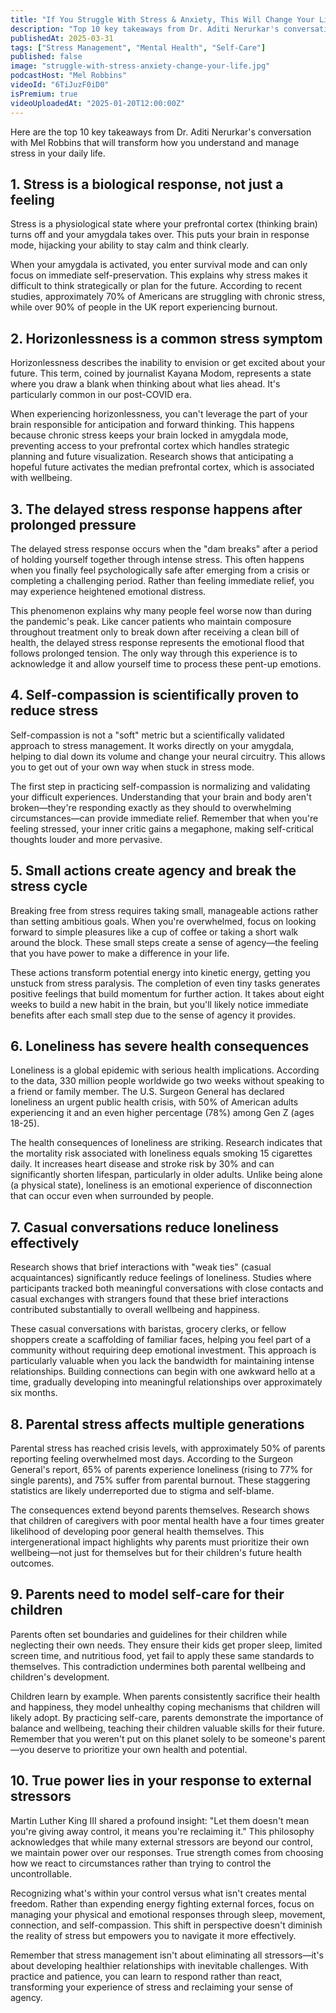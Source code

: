 ```yaml
---
title: "If You Struggle With Stress & Anxiety, This Will Change Your Life"
description: "Top 10 key takeaways from Dr. Aditi Nerurkar's conversation with Mel Robbins that will transform how you understand and manage stress in your daily life."
publishedAt: 2025-03-31
tags: ["Stress Management", "Mental Health", "Self-Care"]
published: false
image: "struggle-with-stress-anxiety-change-your-life.jpg"
podcastHost: "Mel Robbins"
videoId: "6TiJuzF0iD0"
isPremium: true
videoUploadedAt: "2025-01-20T12:00:00Z"
---
```



<PodcastSummaryPageLayout frontmatter={frontmatter}>

Here are the top 10 key takeaways from Dr. Aditi Nerurkar's conversation with Mel Robbins that will transform how you understand and manage stress in your daily life.

## 1. Stress is a biological response, not just a feeling

Stress is a physiological state where your prefrontal cortex (thinking brain) turns off and your amygdala takes over. This puts your brain in response mode, hijacking your ability to stay calm and think clearly.

When your amygdala is activated, you enter survival mode and can only focus on immediate self-preservation. This explains why stress makes it difficult to think strategically or plan for the future. According to recent studies, approximately 70% of Americans are struggling with chronic stress, while over 90% of people in the UK report experiencing burnout.

## 2. Horizonlessness is a common stress symptom

Horizonlessness describes the inability to envision or get excited about your future. This term, coined by journalist Kayana Modom, represents a state where you draw a blank when thinking about what lies ahead. It's particularly common in our post-COVID era.

When experiencing horizonlessness, you can't leverage the part of your brain responsible for anticipation and forward thinking. This happens because chronic stress keeps your brain locked in amygdala mode, preventing access to your prefrontal cortex which handles strategic planning and future visualization. Research shows that anticipating a hopeful future activates the median prefrontal cortex, which is associated with wellbeing.

## 3. The delayed stress response happens after prolonged pressure

The delayed stress response occurs when the "dam breaks" after a period of holding yourself together through intense stress. This often happens when you finally feel psychologically safe after emerging from a crisis or completing a challenging period. Rather than feeling immediate relief, you may experience heightened emotional distress.

This phenomenon explains why many people feel worse now than during the pandemic's peak. Like cancer patients who maintain composure throughout treatment only to break down after receiving a clean bill of health, the delayed stress response represents the emotional flood that follows prolonged tension. The only way through this experience is to acknowledge it and allow yourself time to process these pent-up emotions.

## 4. Self-compassion is scientifically proven to reduce stress

Self-compassion is not a "soft" metric but a scientifically validated approach to stress management. It works directly on your amygdala, helping to dial down its volume and change your neural circuitry. This allows you to get out of your own way when stuck in stress mode.

The first step in practicing self-compassion is normalizing and validating your difficult experiences. Understanding that your brain and body aren't broken—they're responding exactly as they should to overwhelming circumstances—can provide immediate relief. Remember that when you're feeling stressed, your inner critic gains a megaphone, making self-critical thoughts louder and more pervasive.

## 5. Small actions create agency and break the stress cycle

Breaking free from stress requires taking small, manageable actions rather than setting ambitious goals. When you're overwhelmed, focus on looking forward to simple pleasures like a cup of coffee or taking a short walk around the block. These small steps create a sense of agency—the feeling that you have power to make a difference in your life.

These actions transform potential energy into kinetic energy, getting you unstuck from stress paralysis. The completion of even tiny tasks generates positive feelings that build momentum for further action. It takes about eight weeks to build a new habit in the brain, but you'll likely notice immediate benefits after each small step due to the sense of agency it provides.

## 6. Loneliness has severe health consequences

Loneliness is a global epidemic with serious health implications. According to the data, 330 million people worldwide go two weeks without speaking to a friend or family member. The U.S. Surgeon General has declared loneliness an urgent public health crisis, with 50% of American adults experiencing it and an even higher percentage (78%) among Gen Z (ages 18-25).

The health consequences of loneliness are striking. Research indicates that the mortality risk associated with loneliness equals smoking 15 cigarettes daily. It increases heart disease and stroke risk by 30% and can significantly shorten lifespan, particularly in older adults. Unlike being alone (a physical state), loneliness is an emotional experience of disconnection that can occur even when surrounded by people.

## 7. Casual conversations reduce loneliness effectively

Research shows that brief interactions with "weak ties" (casual acquaintances) significantly reduce feelings of loneliness. Studies where participants tracked both meaningful conversations with close contacts and casual exchanges with strangers found that these brief interactions contributed substantially to overall wellbeing and happiness.

These casual conversations with baristas, grocery clerks, or fellow shoppers create a scaffolding of familiar faces, helping you feel part of a community without requiring deep emotional investment. This approach is particularly valuable when you lack the bandwidth for maintaining intense relationships. Building connections can begin with one awkward hello at a time, gradually developing into meaningful relationships over approximately six months.

## 8. Parental stress affects multiple generations

Parental stress has reached crisis levels, with approximately 50% of parents reporting feeling overwhelmed most days. According to the Surgeon General's report, 65% of parents experience loneliness (rising to 77% for single parents), and 75% suffer from parental burnout. These staggering statistics are likely underreported due to stigma and self-blame.

The consequences extend beyond parents themselves. Research shows that children of caregivers with poor mental health have a four times greater likelihood of developing poor general health themselves. This intergenerational impact highlights why parents must prioritize their own wellbeing—not just for themselves but for their children's future health outcomes.

## 9. Parents need to model self-care for their children

Parents often set boundaries and guidelines for their children while neglecting their own needs. They ensure their kids get proper sleep, limited screen time, and nutritious food, yet fail to apply these same standards to themselves. This contradiction undermines both parental wellbeing and children's development.

Children learn by example. When parents consistently sacrifice their health and happiness, they model unhealthy coping mechanisms that children will likely adopt. By practicing self-care, parents demonstrate the importance of balance and wellbeing, teaching their children valuable skills for their future. Remember that you weren't put on this planet solely to be someone's parent—you deserve to prioritize your own health and potential.

## 10. True power lies in your response to external stressors

Martin Luther King III shared a profound insight: "Let them doesn't mean you're giving away control, it means you're reclaiming it." This philosophy acknowledges that while many external stressors are beyond our control, we maintain power over our responses. True strength comes from choosing how we react to circumstances rather than trying to control the uncontrollable.

Recognizing what's within your control versus what isn't creates mental freedom. Rather than expending energy fighting external forces, focus on managing your physical and emotional responses through sleep, movement, connection, and self-compassion. This shift in perspective doesn't diminish the reality of stress but empowers you to navigate it more effectively.

Remember that stress management isn't about eliminating all stressors—it's about developing healthier relationships with inevitable challenges. With practice and patience, you can learn to respond rather than react, transforming your experience of stress and reclaiming your sense of agency.

</PodcastSummaryPageLayout>
